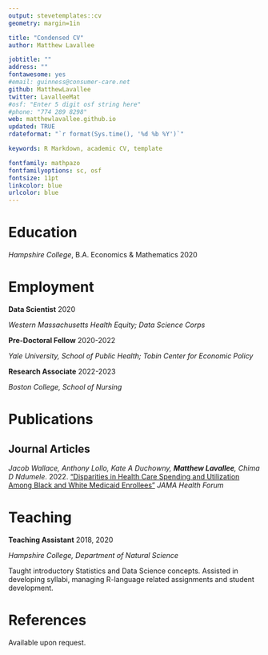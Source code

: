 ```yaml
---
output: stevetemplates::cv
geometry: margin=1in

title: "Condensed CV"
author: Matthew Lavallee

jobtitle: ""
address: ""
fontawesome: yes
#email: guinness@consumer-care.net
github: MatthewLavallee
twitter: LavalleeMat
#osf: "Enter 5 digit osf string here"
#phone: "774 289 8298"
web: matthewlavallee.github.io
updated: TRUE
rdateformat: "`r format(Sys.time(), '%d %b %Y')`"

keywords: R Markdown, academic CV, template

fontfamily: mathpazo
fontfamilyoptions: sc, osf
fontsize: 11pt
linkcolor: blue
urlcolor: blue
---
```

# Education

*Hampshire College*, B.A. Economics & Mathematics \hfill 2020

# Employment

**Data Scientist** \hfill 2020

*Western Massachusetts Health Equity; Data Science Corps*

**Pre-Doctoral Fellow** \hfill 2020-2022

*Yale University, School of Public Health; Tobin Center for Economic Policy* 

**Research Associate** \hfill 2022-2023

*Boston College, School of Nursing*

# Publications

## Journal Articles

*Jacob Wallace, Anthony Lollo, Kate A Duchowny, **Matthew Lavallee**, Chima D Ndumele*. 2022. ["Disparities in Health Care Spending and Utilization Among Black and White Medicaid Enrollees"](https://jamanetwork.com/journals/jama-health-forum/fullarticle/2793285) *JAMA Health Forum*

# Teaching
**Teaching Assistant** \hfill 2018, 2020

*Hampshire College, Department of Natural Science*

Taught introductory Statistics and Data Science concepts. Assisted in developing syllabi, managing R-language related assignments and student development.

# References

Available upon request.
